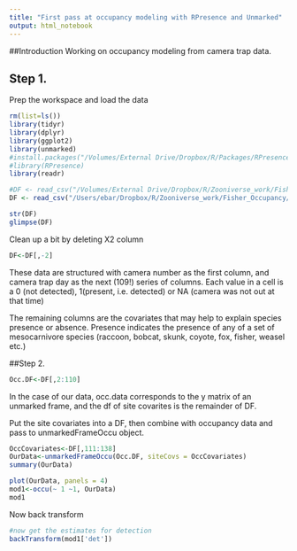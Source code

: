 ```yaml
---
title: "First pass at occupancy modeling with RPresence and Unmarked"
output: html_notebook
---
```


##Introduction
Working on occupancy modeling from camera trap data.


## Step 1.
Prep the workspace and load the data
```r
rm(list=ls())
library(tidyr)
library(dplyr)
library(ggplot2)
library(unmarked)
#install.packages("/Volumes/External Drive/Dropbox/R/Packages/RPresence_2.12.29.tar.gz", repos = NULL, type = "source") #to download the RPresence package
#library(RPresence)
library(readr)

#DF <- read_csv("/Volumes/External Drive/Dropbox/R/Zooniverse_work/Fisher_Occupancy/Fisher_occupancy_datasheet.csv")
DF <- read_csv("/Users/ebar/Dropbox/R/Zooniverse_work/Fisher_Occupancy/Fisher_occupancy_datasheet.csv")

str(DF)
glimpse(DF)
```
Clean up a bit by deleting X2 column

```r
DF<-DF[,-2]
```
These data are structured with camera number as the first column, and camera trap day as the next (109!) series of columns.  Each value in a cell is a 0 (not detected), 1(present, i.e. detected) or NA (camera was not out at that time)

The remaining columns are the covariates that may help to explain species presence or absence. Presence indicates the presence of any of a set of mesocarnivore species (raccoon, bobcat, skunk, coyote, fox, fisher, weasel etc.)

##Step 2.


```r
Occ.DF<-DF[,2:110]
```

In the case of our data, occ.data corresponds to the y matrix of an unmarked frame, and the df of site covarites is the remainder of DF.

Put the site covariates into a DF, then combine with occupancy data and pass to unmarkedFrameOccu object.  

```r
OccCovariates<-DF[,111:138]
OurData<-unmarkedFrameOccu(Occ.DF, siteCovs = OccCovariates)
summary(OurData)

```


```r
plot(OurData, panels = 4)
mod1<-occu(~ 1 ~1, OurData)
mod1
```
Now back transform
```r
#now get the estimates for detection
backTransform(mod1['det'])
```

